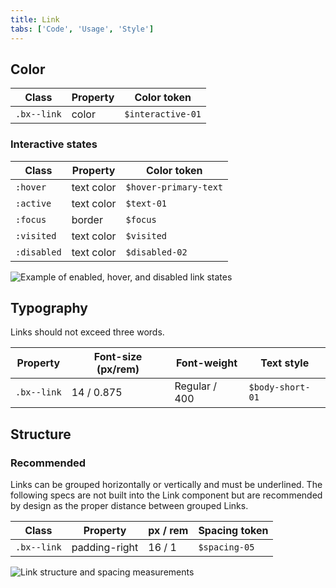 ```yaml
---
title: Link
tabs: ['Code', 'Usage', 'Style']
---
```


## Color

| Class       | Property | Color token       |
| ----------- | -------- | ----------------- |
| `.bx--link` | color    | `$interactive-01` |

### Interactive states

| Class       | Property   | Color token           |
| ----------- | ---------- | --------------------- |
| `:hover`    | text color | `$hover-primary-text` |
| `:active`   | text color | `$text-01`            |
| `:focus`    | border     | `$focus`              |
| `:visited`  | text color | `$visited`            |
| `:disabled` | text color | `$disabled-02`        |

![Example of enabled, hover, and disabled link states](images/link-style-1.png)

## Typography

Links should not exceed three words.

| Property    | Font-size (px/rem) | Font-weight   | Text style       |
| ----------- | ------------------ | ------------- | ---------------- |
| `.bx--link` | 14 / 0.875         | Regular / 400 | `$body-short-01` |

## Structure

### Recommended

Links can be grouped horizontally or vertically and must be underlined. The following specs are not built into the Link component but are recommended by design as the proper distance between grouped Links.

| Class       | Property      | px / rem | Spacing token |
| ----------- | ------------- | -------- | ------------- |
| `.bx--link` | padding-right | 16 / 1   | `$spacing-05` |

![Link structure and spacing measurements](images/link-style-2.png)
